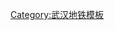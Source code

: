{{Navbox
|name    = 武漢地鐵車站
|title   =  [[武漢地鐵車站]]
|groupstyle = text-align:center; background-color:#eee;
|list1  = {{Navbox|child
|title      = 營運中車站
|titlestyle = background: #ececec; text-align: center; font-size: 100%;
|liststyle  = text-align: left; font-size: 90%;
|groupstyle = background: #ececec; text-align: center; width: 9%; font-size: 100%;
|group1style= border-right:solid 5px {{武汉地铁颜色|1|s}}
| group1 = {{武汉地铁路线标志|1}}
| list1  = [[汉口北站|汉口北]] - [[滠口新城站|滠口新城]] - [[滕子岗站|滕子岗]] - [[堤角站|堤角]] - [[新荣站|新荣]] - [[丹水池站|丹水池]] - [[徐州新村站|徐州新村]] - [[二七路站|二七路]] - [[头道街站|头道街]] - '''[[黄浦路站|黄浦路]]''' - '''[[三阳路站|三阳路]]''' - '''[[大智路站|大智路]]''' - '''[[循礼门站|循礼门]]''' - [[友谊路站 (武汉地铁)|友谊路]] - [[利济北路站|利济北路]] - [[崇仁路站|崇仁路]] - [[硚口路站|硚口路]] - [[太平洋站|太平洋]] - '''[[宗关站|宗关]]''' - [[汉西一路站|汉西一路]] - [[古田四路站|古田四路]] - [[古田三路站|古田三路]] - [[古田二路站|古田二路]] - [[古田一路站|古田一路]] - [[舵落口站|舵落口]] - [[竹叶海站|竹叶海]] - [[额头湾站|额头湾]] - [[五环大道站|五环大道]] - [[东吴大道站|东吴大道]] - '''[[碼頭潭公園站|碼頭潭公園]]''' - [[三店站|三店]] - [[徑河站|徑河]]

|group2style= border-right:solid 5px {{武汉地铁颜色|2|s}}
|group2  =  {{武汉地铁路线标志|2}}
|list2   =  [[天河机场站|天河机场]] - [[航空总部站|航空总部]] - [[宋家崗站|宋家崗]] - [[巨龍大道站|巨龍大道]] - [[盘龙城站|盘龙城]] - '''[[宏图大道站|宏图大道]]''' - [[常青城站|常青城]] - [[金银潭站|金银潭]] - '''[[常青花园站|常青花园]]''' - [[长港路站|长港路]] - [[汉口火车站 (武汉地铁)|汉口火车站]] - '''[[范湖站|范湖]]''' - '''[[王家墩东站|王家墩东]]''' - [[青年路站 (武汉地铁)|青年路]] - [[中山公园站 (武汉地铁)|中山公园]] - '''[[循礼门站|循礼门]]''' - '''[[江汉路站 (武汉地铁)|江汉路]]''' - '''[[积玉桥站|积玉桥]]''' - '''[[螃蟹岬站|螃蟹岬]]''' - [[小龟山站|小龟山]] - '''[[洪山广场站|洪山广场]]''' - '''[[中南路站|中南路]]''' - [[宝通寺站|宝通寺]] - '''[[街道口站|街道口]]''' - [[广埠屯站|广埠屯]] - [[虎泉站|虎泉]] - [[杨家湾站 (武汉地铁)|杨家湾]] - [[光谷广场站|光谷广场]] - [[珞雄路站|珞雄路]] - [[華中科技大學站|華中科技大學]] - [[光谷大道站|光谷大道]] - [[佳园路站|佳园路]] - '''[[武漢東站 (武漢地鐵)|武漢東站]]''' - [[黄龙山路站|黄龙山路]] - [[金融港北站|金融港北]] - [[秀湖站|秀湖]] - [[藏龙东街站|藏龙东街]] - [[佛祖岭站|佛祖岭]]

|group3style= border-right:solid 5px {{武汉地铁颜色|3|s}}
|group3  =  {{武汉地铁路线标志|3}}
|list3   =  '''[[宏图大道站|宏图大道]]''' - [[市民之家站|市民之家]] - '''[[后湖大道站|后湖大道]]''' - [[兴业路站|兴业路]] - [[二七小路站|二七小路]] - [[罗家庄站|罗家庄]] - '''[[赵家条站|赵家条]]''' - [[惠济二路站|惠济二路]] - '''[[香港路站|香港路]]''' - [[菱角湖站|菱角湖]] - '''[[范湖站|范湖]]''' - [[云飞路站|云飞路]] - '''[[武汉商务区站|武汉商务区]]''' - [[双墩站|双墩]] - '''[[宗关站|宗关]]''' - '''[[王家湾站 (武汉地铁)|王家湾]]''' - [[龙阳村站|龙阳村]] - [[陶家岭站|陶家岭]] - [[四新大道站|四新大道]] - [[汉阳客运站]] - [[三角湖站|三角湖]] - [[体育中心站 (武汉地铁)|体育中心]] - '''[[东风公司站|东风公司]]''' - [[沌阳大道站|沌阳大道]]

|group4style= border-right:solid 5px {{武汉地铁颜色|4|s}}
|group4  =  {{武汉地铁路线标志|4}}
|list4   =   [[柏林站 (武汉地铁)|柏林]] - [[新庙村站|新庙村]] - [[临嶂大道站|临嶂大道]] - [[蔡甸广场站|蔡甸广场]] - [[凤凰路站 (武汉地铁)|凤凰路]] - [[新农站|新农]] - [[知音站|知音]] - [[集贤站|集贤]] - [[新天站 (武汉地铁)|新天]] - [[黄金口站|黄金口]] - [[孟家铺站|孟家铺]] - [[永安堂站|永安堂]] - [[玉龙路站|玉龙路]] - '''[[王家湾站 (武汉地铁)|王家湾]]''' - [[十里铺站 (武汉地铁)|十里铺]] - [[七里庙站|七里庙]] - [[五里墩站 (武汉地铁)|五里墩]] - [[汉阳火车站 (武汉地铁)|汉阳火车站]] - '''[[钟家村站 (武汉地铁)|钟家村]]''' - [[拦江路站|拦江路]] - '''[[复兴路站 (武汉地铁)|复兴路]]''' - [[首义路站|首义路]] - '''[[武昌火车站 (武汉地铁)|武昌火车站]]''' - [[梅苑小区站|梅苑小区]] - '''[[中南路站|中南路]]''' - '''[[洪山广场站|洪山广场]]''' - [[楚河汉街站|楚河汉街]] - [[青鱼嘴站|青鱼嘴]] - [[东亭站 (武汉地铁)|东亭]] - '''[[岳家嘴站|岳家嘴]]''' - [[铁机路站|铁机路]] - [[罗家港站|罗家港]] - [[园林路站|园林路]] - [[仁和路站|仁和路]] - [[工业四路站|工业四路]] - [[杨春湖站|杨春湖]] - '''[[武汉火车站 (武汉地铁)|武汉火车站]]'''

|group5style= border-right:solid 5px {{武汉地铁颜色|5|s}}
|group5  =  {{武汉地铁路线标志|5}}
|list5   =  '''[[武汉火车站 (武汉地铁)|武汉站东广场]]''' - [[廠前站|廠前]] - [[武钢站|武钢]] - [[工人村站|工人村]] - [[青宜居站|青宜居]] - [[红钢城站|红钢城]] - [[和平公园站|和平公园]] - [[建设二路站|建设二路]] - [[科普公园站|科普公园]] - [[余家头站|余家头]] - [[杨园铁四院站|杨园铁四院院]] - '''[[徐家棚站|徐家棚]]''' - [[三角路站|三角路]] - [[三層樓站|三層樓]] - '''[[积玉桥站|积玉桥]]''' - [[昙华林武胜门站|昙华林武胜门]] - [[司门口黄鹤楼站|司门口黄鹤楼]] - [[彭刘杨站|彭刘杨]] - '''[[复兴路站 (武汉地铁)|复兴路]]''' - [[八鋪街站|八鋪街]] - [[烽火村站|烽火村]] - [[张家湾站|张家湾]] - [[光霞站|光霞]] - [[白沙六路站|白沙六路]] - [[中医药大学站 (武汉地铁)|中医药大学]]

|group6style= border-right:solid 5px {{武汉地铁颜色|6|s}}
|group6  =  {{武汉地铁路线标志|6}}
|list6   =  [[新城十一路站|新城十一路]] - '''[[碼頭潭公園站|碼頭潭公園]]''' - [[五环体育中心站|五环体育中心]] - [[二雅路站|二雅路]] - [[海口三路站|海口三路]] - [[金银湖公园站|金银湖公园]] - [[金銀湖站|金銀湖]] - '''[[園博園北站|園博園北]]''' - [[輕工大學站|輕工大學]] - '''[[常青花园站|常青花园]]''' - [[杨汊湖站|杨汊湖]] - [[石橋站 (武汉地铁)|石橋]] - [[唐家墩站|唐家墩]] - [[三眼桥站 (武汉地铁)|三眼桥]] - '''[[香港路站|香港路]]''' - [[苗栗路站|苗栗路]] - '''[[大智路站|大智路]]''' - '''[[江汉路站 (武汉地铁)|江汉路]]''' - [[六渡橋站|六渡橋]] - [[汉正街站|汉正街]] - [[武胜路站|武胜路]] - [[琴台站|琴台]] - '''[[钟家村站 (武汉地铁)|钟家村]]''' - [[馬鸚路站|馬鸚路]] - [[建港站|建港]] - [[前进村站|前进村]] - [[國博中心北站|國博中心北]] - '''[[國博中心南站|國博中心南]]''' - '''[[老关村站|老关村]]''' - [[江城大道站|江城大道]] - [[车城东路站|车城东路]] - '''[[东风公司站|东风公司]]'''

|group7style= border-right:solid 5px {{武汉地铁颜色|7|s}}
|group7  =  {{武汉地铁路线标志|7}}
|list7   =  '''[[園博園北站|園博園北]]''' - [[園博園站|園博園]] - [[常码头站|常码头]] - '''[[武漢商務區站|武漢商務區]]''' - '''[[王家墩东站|王家墩东]]''' - [[取水樓站|取水樓]] - '''[[香港路站|香港路]]''' - '''[[三阳路站|三阳路]]''' - '''[[徐家棚站|徐家棚]]''' - [[湖北大学站|湖北大学]] - [[新河街站|新河街]] - '''[[螃蟹岬站|螃蟹岬]]''' - [[小东门站|小东门]] - '''[[武昌火车站 (武汉地铁)|武昌火车站]]''' - [[瑞安街站|瑞安街]] - [[建安街站|建安街]] - [[湖工大站|湖工大]] - [[板桥站 (武汉地铁)|板桥]] - '''[[野芷湖站|野芷湖]]''' - [[新路村站|新路村]] - [[大花岭站|大花岭]] - [[江夏客厅站|江夏客厅]] - [[谭鑫培公园站|谭鑫培公园]] - [[北华街站|北华街]] - [[纸坊大街站|纸坊大街]] - [[青龙山地铁小镇站|青龙山地铁小镇]]

|group8style= border-right:solid 5px {{武汉地铁颜色|8|s}}
|group8  =  {{武汉地铁路线标志|8}}
|list8   =  [[金潭路站|金潭路]] - '''[[宏图大道站|宏图大道]]''' - [[塔子湖站|塔子湖]] - [[中一路站|中一路]] - [[竹叶山站|竹叶山]] - '''[[赵家条站|赵家条]]''' - '''[[黄浦路站|黄浦路]]''' - '''[[徐家棚站|徐家棚]]''' - [[徐东站|徐东]] - [[汪家墩站|汪家墩]] - '''[[岳家嘴站|岳家嘴]]''' - [[梨园站 (武汉地鐵)|梨园]] - [[省博湖北日报站|省博湖北日报]] - [[中南医院站|中南医院]] - [[水果湖站|水果湖]] - [[洪山路站|洪山路]] - [[小洪山站|小洪山]] - '''[[街道口站|街道口]]''' - [[马房山站|马房山路]] - [[文治街站|文治街]] - [[文昌路站 (武汉地铁)|文昌路]] - [[省农科院站|省农科院]] - [[马湖站|马湖路]] - '''[[野芷湖站|野芷湖]]''' - [[黃家湖地鐵小鎮站|黃家湖地鐵小鎮]] - [[軍運村站|軍運村]]

|group11style= border-right:solid 5px {{武汉地铁颜色|11|s}}
|group11  =  {{武汉地铁路线标志|11}}
|list11   =  '''[[武漢東站 (武漢地鐵)|武漢東站]]''' - [[湖口站|湖口]] - [[光谷同濟醫院站|光谷同濟醫院]] - [[光谷生物园站|光谷生物园]] - [[光谷四路站|光谷四路]] - [[光谷五路站|光谷五路]] - [[光谷六路站|光谷六路]] - [[豹澥站|豹澥]] - [[光谷七路站|光谷七路]] - [[长岭山站|长岭山]] - [[未来一路站|未来一路]] - [[未来三路站|未来三路]] - [[左岭站 (武汉地铁)|左岭]] - [[葛店南站 (武汉地铁)|葛店南站]]

|group16style= border-right:solid 5px {{武汉地铁颜色|16|s}}
|group16 =  {{武汉地铁路线标志|16}}<br />（漢南線）
|list16 =  '''[[國博中心南站|國博中心南]]''' - '''[[老关村站|老关村]]''' - [[南太子湖站|南太子湖]] - [[沌口站|沌口]] - [[小军山站|小军山]] - [[枫林站|枫林]] - [[大军山站|大军山]] - [[桂子湖站|桂子湖]] - [[马影河|马影河]] - [[协子河站|协子河]] - [[湾湖站|湾湖]] - [[周家河站|周家河]]

|group21style= border-right:solid 5px {{武汉地铁颜色|21|s}}
|group21 =  {{武汉地铁路线标志|21}}
|list21   =  '''[[后湖大道站|后湖大道]]''' - [[百步亭花园路站|百步亭花园路]] - [[新荣客运站]] - [[幸福灣站|幸福灣]] - [[朱家河站|朱家河]] - [[谌家矶站 (武汉地铁)|谌家矶]] - [[青龙站 (武汉地铁)|青龙]] - [[高车站|高车]] - [[武湖站|武湖]] - [[沙口站 (武汉地铁)|沙口]] - [[军民村站|军民村]] - [[武生院站|武生院]] - [[阳逻站|阳逻]] - [[阳逻开发区站|阳逻开发区]] - [[施岗站|施岗]] - [[金台站|金台]]

}}
|list2  = {{Navbox|child
|title      = <span style="color: #888;"> 興建及規劃中車站（未來發展）</span>
|titlestyle = background: #ececec; text-align: center; font-size: 100%;
|liststyle  = text-align: left; font-size: 90%;
|groupstyle = background: #ececec; text-align: center; width: 9%; font-size: 100%;

|group3style= border-right:solid 5px {{武汉地铁颜色|3|s}}
|group3  =  {{武汉地铁路线标志|3}}
|list3   =  （[[宏圖大道站|宏圖大道]] - 已開通段 - [[沌陽大道站|沌陽大道]]） - ''[[東荊河路站|<span style="color:#888;">東荊河路</span>]] - [[楓樹四路站|<span style="color:#888;">楓樹四路</span>]] - [[楓樹五路站|<span style="color:#888;">楓樹五路</span>]] - [[薛峰鎮站|<span style="color:#888;">薛峰鎮</span>]] - [[商業服務學院站|<span style="color:#888;">商業服務學院</span>]] - [[文嶺站|<span style="color:#888;">文嶺</span>]]''

|group5style= border-right:solid 5px {{武汉地铁颜色|5|s}}
|group5  =  {{武汉地铁路线标志|5}}
|list5   =  （[[武汉火车站 (武汉地铁)|武汉站东广场]] - 已開通段 - [[中医药大学站 (武汉地铁)|中医药大学]]） - [[科技大學站 (武漢地鐵)|<span style="color:#888;">科技大學</span>]] - [[紅霞村站|<span style="color:#888;">紅霞村</span>]]

|group6style= border-right:solid 5px {{武汉地铁颜色|6|s}}
|group6  =  {{武汉地铁路线标志|6}}
|list6   =  ''[[走马岭站 (武汉地铁)|<span style="color:#888;">走马岭</span>]] - [[高桥一路站|<span style="color:#888;">高桥一路</span>]] - [[高桥五路站|<span style="color:#888;">高桥五路</span>]] - [[新城十六路站|<span style="color:#888;">新城十六路</span>]]'' - （[[新城十一路站|新城十一路]] - 已開通段 - [[東風公司站|東風公司]]）

|group7style= border-right:solid 5px {{武汉地铁颜色|7|s}}
|group7  =  {{武汉地铁路线标志|7}}
|list7   =  [[黄陂广场站|<span style="color:#888;">黄陂广场</span>]] - [[百泰路站|<span style="color:#888;">百泰路</span>]] - [[北车基地站|<span style="color:#888;">北车基地</span>]] - [[横店站 (武汉地铁)|<span style="color:#888;">横店</span>]] - [[临空北路站|<span style="color:#888;">临空北路</span>]] - [[天阳路站|<span style="color:#888;">天阳路</span>]] - '''[[腾龙大道站|<span style="color:#888;">腾龙大道</span>]]''' - '''[[巨龍大道站|<span style="color:#888;">巨龍大道</span>]]''' - [[湯雲海站|<span style="color:#888;">湯雲海</span>]] - [[马池站|<span style="color:#888;">马池</span>]] - （[[園博園北站|園博園北]] - 已開通段 - [[青龍山地鐵小鎮站|青龍山地鐵小鎮]]）

|group9style= border-right:solid 5px {{武汉地铁颜色|9|s}}
|group9  =  {{武汉地铁路线标志|9}}
|list9   =  ''[[地質大學站|<span style="color:#888;">地質大學</span>]] - '''[[光谷廣場站|<span style="color:#888;">光谷廣場</span>]]''' - [[雄楚大道站|<span style="color:#888;">雄楚大道</span>]] - [[中南民族大學站|<span style="color:#888;">中南民族大學</span>]] - '''[[南湖大道站|<span style="color:#888;">南湖大道</span>]]''' - [[龍城路站|<span style="color:#888;">龍城路</span>]] - [[華師園路站|<span style="color:#888;">華師園路</span>]] - [[湯遜湖站 (武汉地铁)|<span style="color:#888;">湯遜湖</span>]] - [[廟山站 (武汉地铁)|<span style="color:#888;">廟山</span>]] - [[廟山一路站|<span style="color:#888;">廟山一路</span>]] - [[鄔樹街站|<span style="color:#888;">鄔樹街</span>]] - [[幸福三路站|<span style="color:#888;">幸福三路</span>]] - [[五里界站|<span style="color:#888;">五里界</span>]]''

|group10style= border-right:solid 5px {{武汉地铁颜色|10|s}}
|group10  =  {{武汉地铁路线标志|10}}
|list10   =  ''[[常福站|<span style="color:#888;">常福</span>]] - [[常福东站|<span style="color:#888;">常福东</span>]] - [[全力二路站|<span style="color:#888;">全力二路</span>]] - [[枫树四路站|<span style="color:#888;">枫树四路</span>]] - [[东荆河路站|<span style="color:#888;">东荆河路</span>]] - [[汤湖站|<span style="color:#888;">汤湖</span>]] - [[万家湖站|<span style="color:#888;">万家湖</span>]] - [[华家湾站|<span style="color:#888;">华家湾</span>]]- '''[[江城大道站|<span style="color:#888;">江城大道</span>]]''' - [[四新南路站|<span style="color:#888;">四新南路</span>]] - [[四新中心站|<span style="color:#888;">四新中心</span>]] - [[四新北站|<span style="color:#888;">四新北</span>]] - '''[[五里墩站 (武汉地铁)|<span style="color:#888;">五里墩</span>]]''' - '''[[硚口路站|<span style="color:#888;">硚口路</span>]]''' - [[宝丰路站|<span style="color:#888;">宝丰路</span>]] - '''[[武汉商务区站|<span style="color:#888;">武汉商务区</span>]]''' - '''[[汉口火车站 (武汉地铁)|<span style="color:#888;">汉口火车站</span>]]''' - '''[[唐家墩站|<span style="color:#888;">唐家墩</span>]]''' - '''[[竹叶山站|<span style="color:#888;">竹叶山</span>]]''' - '''[[二七小路站|<span style="color:#888;">二七小路</span>]]''' - '''[[二七路站|<span style="color:#888;">二七路</span>]]''' - '''[[余家头站|<span style="color:#888;">余家头</span>]]''' - '''[[钢都花园站|<span style="color:#888;">钢都花园</span>]]''' - [[工业路站 (武汉地铁)|<span style="color:#888;">工业路</span>]] - [[智和路站|<span style="color:#888;">智和路</span>]] - [[北洋橋站|<span style="color:#888;">北洋橋</span>]]''

|group11style= border-right:solid 5px {{武汉地铁颜色|11|s}}
|group11  =  {{武汉地铁路线标志|11}}
|list11   =  ''[[中法生態城站|<span style="color:#888;">中法生態城</span>]] - [[中法生態城東站|<span style="color:#888;">中法生態城東</span>]] - '''[[黃金口站|<span style="color:#888;">黃金口</span>]]''' - '''[[新漢陽火車站 (武漢地鐵)|<span style="color:#888;">新漢陽火車站</span>]]''' - [[龍陽湖南路站|<span style="color:#888;">龍陽湖南路</span>]] - '''[[四新大道站|<span style="color:#888;">四新大道</span>]]''' - '''[[芳草路站|<span style="color:#888;">芳草路</span>]]''' - [[四新路站|<span style="color:#888;">四新路</span>]] - '''[[國博中心北站|<span style="color:#888;">國博中心北</span>]]'''- [[張家灣站|<span style="color:#888;">張家灣</span>]] - [[江安路站|<span style="color:#888;">江安路</span>]] - '''[[復興路站|<span style="color:#888;">復興路</span>]]''''' - '''[[武昌火车站 (武汉地铁)|<span style="color:#888;">武昌火车站</span>]]''' - [[丁字橋站|<span style="color:#888;">丁字橋</span>]] - '''[[珞獅路站|<span style="color:#888;">珞獅路</span>]]''' - '''[[虎泉站|<span style="color:#888;">虎泉</span>]]''' - [[体育学院站|<span style="color:#888;">体育学院</span>]] - '''[[光谷广场站|<span style="color:#888;">光谷广场</span>]]''' - [[关山大道站|<span style="color:#888;">关山大道</span>]] - （[[武漢東站 (武漢地鐵)|武漢東站]] - 已開通段 - [[葛店南站 (武汉地铁)|葛店南站]]）

|group12style= border-right:solid 5px {{武汉地铁颜色|12|s}}
|group12  =  {{武汉地铁路线标志|12}}<br />（環線）
|list12   =  （←連接百步亭站）'''[[丹水池站|<span style="color:#888;">丹水池</span>]]''' - '''[[科普公园站|<span style="color:#888;">科普公园</span>]]''' - '''[[钢都花园站|<span style="color:#888;">钢都花园</span>]]''' - '''[[园林路站|<span style="color:#888;">园林路</span>]]''' - [[团结大道站|<span style="color:#888;">团结大道</span>]] - '''[[汪家墩站|<span style="color:#888;">汪家墩</span>]]''' - [[秦园路站|<span style="color:#888;">秦园路</span>]] - [[公正路站|<span style="color:#888;">公正路</span>]] - [[何家垅站|<span style="color:#888;">何家垅</span>]] - '''[[十五中站|<span style="color:#888;">十五中</span>]]''' - '''[[武昌火车站 (武汉地铁)|<span style="color:#888;">武昌火车站</span>]]''' - [[中央花园站|<span style="color:#888;">中央花园</span>]] - [[平安路站|<span style="color:#888;">平安路</span>]] - [[江楚大道站|<span style="color:#888;">江楚大道</span>]] - '''[[湖工大站|<span style="color:#888;">湖工大</span>]]''' - '''[[青菱站|<span style="color:#888;">青菱</span>]]''' - [[罗家村站|<span style="color:#888;">罗家村</span>]] - '''[[国博中心南站|<span style="color:#888;">国博中心南</span>]]''' - [[正平街站|<span style="color:#888;">正平街</span>]] - [[四新南路站|<span style="color:#888;">四新南路</span>]] - [[四新中路站|<span style="color:#888;">四新中路</span>]] - '''[[芳草路站|<span style="color:#888;">芳草路</span>]]''' - [[港口村站|<span style="color:#888;">港口村</span>]] - [[丁家咀站|<span style="color:#888;">丁家咀</span>]] - '''[[十里铺站 (武汉地铁)|<span style="color:#888;">十里铺</span>]]''' - [[琴台大道站|<span style="color:#888;">琴台大道</span>]] - '''[[太平洋站|<span style="color:#888;">太平洋</span>]]''' - '''[[双墩站|<span style="color:#888;">双墩</span>]]''' - [[淮海路站|<span style="color:#888;">淮海路</span>]] - '''[[常码头站|<span style="color:#888;">常码头</span>]]''' - '''[[汉口火车站 (武汉地铁)|<span style="color:#888;">汉口火车站</span>]]''' - '''[[石桥站 (武汉地铁)|<span style="color:#888;">石桥</span>]]''' - '''[[中一路站|<span style="color:#888;">中一路</span>]]''' - [[后湖四路站|<span style="color:#888;">后湖四路</span>]] - '''[[兴业路站|<span style="color:#888;">兴业路</span>]]''' - [[百步亭站|<span style="color:#888;">百步亭</span>]]（連接丹水池站→）

|group13style= border-right:solid 5px {{武汉地铁颜色|13|s}}
|group13  =  {{武汉地铁路线标志|13}}
|list13   =  ''[[孝感临空区站|<span style="color:#888;">孝感临空区</span>]] - '''[[天河高铁站 (武漢地鐵)|<span style="color:#888;">天河高铁站</span>]]''' - [[盘龙城城铁站 (武漢地鐵)|<span style="color:#888;">盘龙城城铁站</span>]] - '''[[会展中心站 (武漢地鐵)|<span style="color:#888;">会展中心</span>]]''' - '''[[金银潭站|<span style="color:#888;">金银潭</span>]]''' - '''[[汉口火车站 (武漢地鐵)|<span style="color:#888;">汉口火车站</span>]]''' - '''[[取水楼站|<span style="color:#888;">取水楼</span>]]''' - '''[[中山公园站|<span style="color:#888;">中山公园</span>]]''' - '''[[汉正街站|<span style="color:#888;">汉正街</span>]]''' - [[集家嘴站|<span style="color:#888;">集家嘴</span>]] - [[南岸嘴站|<span style="color:#888;">南岸嘴</span>]] - '''[[司門口黃鶴樓站|<span style="color:#888;">司門口黃鶴樓</span>]]''' - '''[[小东门站|<span style="color:#888;">小东门</span>]]''' - '''[[十五中站|<span style="color:#888;">十五中</span>]]''' - '''[[丁字桥站|<span style="color:#888;">丁字桥</span>]]''' - [[丁字桥南路站|<span style="color:#888;">丁字桥南路</span>]] - '''[[文昌路站|<span style="color:#888;">文昌路</span>]]''' - [[华中农业大学站|<span style="color:#888;">华中农业大学</span>]] - '''[[南湖大道站|<span style="color:#888;">南湖大道</span>]]''' - [[光谷软件园站|<span style="color:#888;">光谷软件园</span>]] - '''[[黄龙山路站|<span style="color:#888;">黄龙山路</span>]]''' - [[光谷三路站|<span style="color:#888;">光谷三路</span>]] - '''[[高新二路站|<span style="color:#888;">高新二路</span>]]''' - [[光谷未来城站|<span style="color:#888;">光谷未来城</span>]]''

|group14style= border-right:solid 5px {{武汉地铁颜色|14|s}}
|group14  =  {{武汉地铁路线标志|14}}
|list14   =  '''''[[新汉阳火车站 (武漢地鐵)|<span style="color:#888;">新汉阳火车站</span>]]''' - '''[[孟家铺站|<span style="color:#888;">孟家铺</span>]]''' - [[古田桥站|<span style="color:#888;">古田桥</span>]] - [[琴断口站|<span style="color:#888;">琴断口</span>]] - [[建材城路站|<span style="color:#888;">建材城路</span>]] - [[郭茨口站|<span style="color:#888;">郭茨口</span>]] - [[琴台大道站|<span style="color:#888;">琴台大道</span>]] - '''[[太平洋站|<span style="color:#888;">太平洋</span>]]''' - [[同济医院站|<span style="color:#888;">同济医院</span>]] - '''[[中山公园站|<span style="color:#888;">中山公园</span>]]''' - '''[[循礼门站|<span style="color:#888;">循礼门</span>]]''' - '''[[大智路站|<span style="color:#888;">大智路</span>]]''' - '''[[三阳路站|<span style="color:#888;">三阳路</span>]]''' - '''[[黄埔路站|<span style="color:#888;">黄埔路</span>]]''' - '''[[二七路站|<span style="color:#888;">二七路</span>]]''' - '''[[百步亭站|<span style="color:#888;">百步亭</span>]]''' - [[岱家山站|<span style="color:#888;">岱家山</span>]] - '''[[堤角站|<span style="color:#888;">堤角</span>]]''' - [[左岸大道站|<span style="color:#888;">左岸大道</span>]] - '''[[谌家矶站|<span style="color:#888;">谌家矶</span>]]''' - [[长江金融城站|<span style="color:#888;">长江金融城</span>]] - [[长江新区政务中心站|<span style="color:#888;">长江新区政务中心</span>]] - [[汉口北大道站|<span style="color:#888;">汉口北大道</span>]] - [[军民融合产业园站|<span style="color:#888;">军民融合产业园</span>]] - [[长江科学城南站|<span style="color:#888;">长江科学城南</span>]] - [[长江科学城站|<span style="color:#888;">长江科学城</span>]] - [[三里产业园站|<span style="color:#888;">三里产业园</span>]] - [[黄陂产业新城站|<span style="color:#888;">黄陂产业新城</span>]] - [[双凤大道站|<span style="color:#888;">双凤大道</span>]] - '''[[黄陂广场站|<span style="color:#888;">黄陂广场</span>]]''' - [[前川新城北站|<span style="color:#888;">前川新城北</span>]]''

|group16style= border-right:solid 5px {{武汉地铁颜色|16|s}}
|group16 =  {{武汉地铁路线标志|16}}<br />（漢南線）
|list16 =  （[[國博中心南站|國博中心南]] - 已開通段 - [[周家河站|周家河]]） - [[幸福園路站|<span style="color:#888;">幸福園路</span>]] - [[興城大道站|<span style="color:#888;">興城大道</span>]]

|group17style= border-right:solid 5px {{武汉地铁颜色|17|s}}
|group17 =  {{武汉地铁路线标志|17}}
|list17 =  '''''[[天河机场站|<span style="color:#888;">天河机场</span>]]''' - '''[[天河高铁站 (武漢地鐵)|<span style="color:#888;">天河高铁站</span>]]''' - [[航城东路站|<span style="color:#888;">航城东路</span>]] - '''[[会展中心站 (武漢地鐵)|<span style="color:#888;">会展中心</span>]]''' - '''[[泾河站|<span style="color:#888;">泾河</span>]]''' - '''[[三店站|<span style="color:#888;">三店</span>]]''' - [[临空港大道站|<span style="color:#888;">临空港大道</span>]] - [[吴家山站|<span style="color:#888;">吴家山</span>]] - '''[[五环大道站|<span style="color:#888;">五环大道</span>]]''' - '''[[黄金口站|<span style="color:#888;">黄金口</span>]]''' - '''[[新汉阳火车站 (武漢地鐵)|<span style="color:#888;">新汉阳火车站</span>]]''' - [[后官湖站|<span style="color:#888;">后官湖</span>]] - '''[[沌阳大道站|<span style="color:#888;">沌阳大道</span>]]''' - [[神龙汽车站|<span style="color:#888;">神龙汽车</span>]] - [[万家湖站|<span style="color:#888;">万家湖</span>]] - [[南郊路站|<span style="color:#888;">南郊路</span>]] - [[黄家湖大学城站|<span style="color:#888;">黄家湖大学城</span>]]''

|group19style= border-right:solid 5px {{武汉地铁颜色|19|s}}
|group19 =  {{武汉地铁路线标志|19}}
|list19 =  '''[[武漢火車站 (武漢地鐵)|<span style="color:#888;">武漢火車站</span>]]''' - [[武東站|<span style="color:#888;">武東</span>]] - [[鼓架山站|<span style="color:#888;">鼓架山</span>]] - [[花山新城站|<span style="color:#888;">花山新城</span>]] - [[花山車輛段站|<span style="color:#888;">花山車輛段</span>]] - '''[[光谷五路站|<span style="color:#888;">光谷五路</span>]]''' - '''[[高新二路站|<span style="color:#888;">高新二路</span>]]''' - ''[[流芳園路站|<span style="color:#888;">流芳園路</span>]] - [[高新四路站|<span style="color:#888;">高新四路</span>]] - [[光谷保稅區站|<span style="color:#888;">光谷保稅區</span>]] - [[龍泉山站|<span style="color:#888;">龍泉山</span>]] - [[牛山湖站|<span style="color:#888;">牛山湖</span>]]''

|group20style= border-right:solid 5px {{武汉地铁颜色|20|s}}
|group20 =  {{武汉地铁路线标志|20}}
|list20   =  '''''[[天河机场站|<span style="color:#888;">天河机场</span>]]''' - [[天河高鐵站 (武漢地鐵)|<span style="color:#888;">天河高鐵站</span>]] - '''[[腾龙大道站|<span style="color:#888;">腾龙大道</span>]]''' - '''[[汉口北站|<span style="color:#888;">汉口北</span>]]''' - '''[[諶家磯站 (武漢地鐵)|<span style="color:#888;">諶家磯站</span>]]''' - '''[[红钢城站|<span style="color:#888;">红钢城</span>]]''' - '''[[武汉火车站 (武漢地鐵)|<span style="color:#888;">武汉火车站</span>]]'''''

|group21style= border-right:solid 5px {{武汉地铁颜色|21|s}}
|group21 =  {{武汉地铁路线标志|21}}
|list21   =  '''''[[汉口火车站 (武汉地铁)|<span style="color:#888;">汉口火车站</span>]]''' - [[幸福大道站|<span style="color:#888;">幸福大道</span>]] - [[文博路站|<span style="color:#888;">文博路</span>]]'' - '''[[中一路站|<span style="color:#888;">中一路</span>]]''' - [[金橋大道站|<span style="color:#888;">金橋大道</span>]] - （[[後湖大道站|後湖大道]] - 已開通段 - [[金台站|金台]]）

|group30style= border-right:solid 5px {{武汉地铁颜色|10|s}}
|group30  =  新港線
|list30   =  [[北洋橋站|<span style="color:#888;">北洋橋</span>]] - '''[[武汉火车站 (武汉地铁)|<span style="color:#888;">武汉火车站</span>]]''' - [[鐵鋪嶺站|<span style="color:#888;">鐵鋪嶺</span>]] - [[萬家咀站|<span style="color:#888;">萬家咀</span>]] - [[白玉山站|<span style="color:#888;">白玉山</span>]] - ''[[化工新区站|<span style="color:#888;">化工新区</span>]] - [[陽邏街站|<span style="color:#888;">陽邏街</span>]] - [[柴泊湖站|<span style="color:#888;">柴泊湖</span>]] - [[柴泊大道站|<span style="color:#888;">柴泊大道</span>]] - '''[[施岗站|<span style="color:#888;">施岗</span>]]'''''

}}
|below  = '''圖例'''：「<span style="color: #888;">灰色</span>」為興建中或待啟用的車站（暫定名稱），「''<span style="color: #888;">斜體</span>''」為規劃中或研究階段的車站（暫定名稱），「'''粗體'''」為換乘車站。
}}
<noinclude>
[[Category:武汉地铁模板]]
</noinclude>